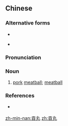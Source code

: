{{also|贡丸}}
==Chinese==
{{zh-forms|s=贡丸}}

===Alternative forms===
* {{zh-l|摃丸}}
* {{qualifier|Hakka}} {{zh-l|摃圓}}

===Pronunciation===
{{zh-pron
|m=gòngwán
|c=gung3 jyun4-2
|h=pfs=gong-yèn
|mn=kòng-oân
|cat=n
}}

===Noun===
{{zh-noun}}

# [[pork]] [[meatball]]; [[meatball]]

===References===
*{{qualifier|Min Nan}} {{thcwd|6707}}

[[zh-min-nan:貢丸]]
[[zh:貢丸]]